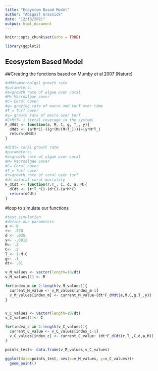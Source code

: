 ```yaml
---
title: "Ecoystem Based Model"
author: "Abigail Grassick"
date: "12/13/2021"
output: html_document
---
```


```r
knitr::opts_chunk$set(echo = TRUE)
```

```r
library(ggplot2)
```

## Ecosystem Based Model

##Creating the functions based on Mumby et al 2007 (Nature)
```r
#dMdt=macroalgal growth rate
#parameters:
#a=growth rate of algae over coral
#M= Macroalgae cover
#C= Coral cover
#g= grazing rate of macro and turf over time
#T_= Turf cover
#y= growth rate of macro over turf
#C+M+T= 1 (total coverage in the system)
F_dMdt <- function(a, M, C, g, T_, y){
  dMdt <- (a*M*C)-((g*(M/(M+T_))))+(y*M*T_)
  return(dMdt)
}

#dCdt= coral growth rate
#parameters:
#a=growth rate of algae over coral
#M= Macroalgae cover
#C= Coral cover
#T_= Turf cover
#r=growth rate of coral over turf
#d= natural coral mortality 
F_dCdt <- function(r,T_, C, d, a, M){
  dCdt <- (r*T_*C)-(d*C)-(a*M*C)
  return(dCdt)
}

```

#loop to simulate our functions 
```r
#test simulation
#define our parameters
a <- 8
r<- .208
d <- .035
y<- -.0012
M<- .2
C<- .2
T_<- 1-M-C
g<- .1
dt<- .01

v_M_values <- vector(length=10/dt)
v_M_values[1] <- M 

for(index_m in 2:length(v_M_values)){
  current_M_value <- v_M_values[index_m-1]
  v_M_values[index_m] <- current_M_value+(dt*F_dMdt(a,M,C,g,T_,y))
}


v_C_values <- vector(length=10/dt)
v_C_values[1]<- C

for(index_c in 2:length(v_C_values)){
  current_C_value <- v_C_values[index_c-1]
  v_C_values[index_c] <- current_C_value+ (dt*F_dCdt(r,T_,C,d,a,M))
}

points_test<- data.frame(v_M_values,v_C_values)

ggplot(data=points_test, aes(x=v_M_values, y=v_C_values))+
  geom_point()
```




